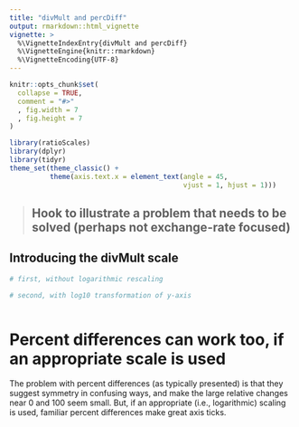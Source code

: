 ```yaml
---
title: "divMult and percDiff"
output: rmarkdown::html_vignette
vignette: >
  %\VignetteIndexEntry{divMult and percDiff}
  %\VignetteEngine{knitr::rmarkdown}
  %\VignetteEncoding{UTF-8}
---
```


```r
knitr::opts_chunk$set(
  collapse = TRUE,
  comment = "#>"
  , fig.width = 7
  , fig.height = 7
)
```

```r
library(ratioScales)
library(dplyr)
library(tidyr)
theme_set(theme_classic() +
          theme(axis.text.x = element_text(angle = 45,
                                           vjust = 1, hjust = 1)))
```

<!-- this is a new vignette to illustrate use case for the divMult scale -->>
## Hook to illustrate a problem that needs to be solved (perhaps not exchange-rate focused)


## Introducing the divMult scale

<!-- generally want to show how existing scales challenge intuitions or engender misunderstanding-->

```r

# first, without logarithmic rescaling

# second, with log10 transformation of y-axis


```
<!-- text explaining how divMult makes way more sense in many contexts -->
``` r


```


<!-- Then, want to provide percDiff as a good compromise as well -->

# Percent differences can work too, if an appropriate scale is used

The problem with percent differences (as typically presented) is that they suggest
symmetry in confusing ways, and make the large relative changes near 0 and 100 
seem small. But, if an appropriate (i.e., logarithmic) scaling is used, familiar
percent differences make great axis ticks. 



```r


```
